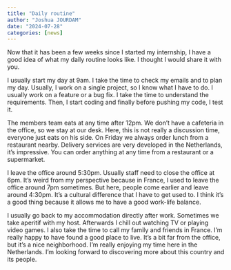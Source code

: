 ```yaml
---
title: "Daily routine"
author: "Joshua JOURDAM"
date: "2024-07-28"
categories: [news]
---
```


Now that it has been a few weeks since I started my internship, I have a good idea of what my daily routine looks like. I thought I would share it with you.

I usually start my day at 9am. I take the time to check my emails and to plan my day. Usually, I work on a single project, so I know what I have to do.  I usually work on a feature or a bug fix. I take the time to understand the requirements. Then, I start coding and finally before pushing my code, I test it.

The members team eats at any time after 12pm. We don't have a cafeteria in the office, so we stay at our desk. Here, this is not really a discussion time, everyone just eats on his side. On Friday we always order lunch from a restaurant nearby. Delivery services are very developed in the Netherlands, it's impressive. You can order anything at any time from a restaurant or a supermarket.

I leave the office around 5:30pm. Usually staff need to close the office at 6pm. It's weird from my perspective because in France, I used to leave the office around 7pm sometimes. But here, people come earlier and leave around 4:30pm. It's a cultural difference that I have to get used to. I think it's a good thing because it allows me to have a good work-life balance.

I usually go back to my accommodation directly after work. Sometimes we take aperitif with my host. Afterwards I chill out watching TV or playing video games. I also take the time to call my family and friends in France. I'm really happy to have found a good place to live. It's a bit far from the office, but it's a nice neighborhood. I'm really enjoying my time here in the Netherlands. I'm looking forward to discovering more about this country and its people.